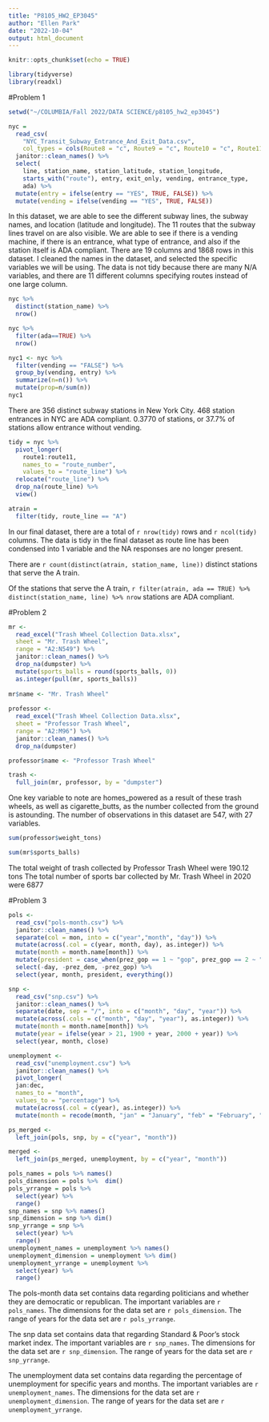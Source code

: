 ```yaml
---
title: "P8105_HW2_EP3045"
author: "Ellen Park"
date: "2022-10-04"
output: html_document
---
```


```r
knitr::opts_chunk$set(echo = TRUE)

library(tidyverse)
library(readxl)

```

#Problem 1
```r
setwd("~/COLUMBIA/Fall 2022/DATA SCIENCE/p8105_hw2_ep3045")

nyc = 
  read_csv(
    "NYC_Transit_Subway_Entrance_And_Exit_Data.csv",
    col_types = cols(Route8 = "c", Route9 = "c", Route10 = "c", Route11 = "c")) %>% 
  janitor::clean_names() %>% 
  select(
    line, station_name, station_latitude, station_longitude, 
    starts_with("route"), entry, exit_only, vending, entrance_type, 
    ada) %>% 
  mutate(entry = ifelse(entry == "YES", TRUE, FALSE)) %>%
  mutate(vending = ifelse(vending == "YES", TRUE, FALSE))
```
In this dataset, we are able to see the different subway lines, the subway names, and location (latitude and longitude). The 11 routes that the subway lines travel on are also visible. We are able to see if there is a vending machine, if there is an entrance, what type of entrance, and also if the station itself is ADA compliant. There are 19 columns and 1868 rows in this dataset. I cleaned the names in the dataset, and selected the specific variables we will be using. The data is not tidy because there are many N/A variables, and there are 11 different columns specifying routes instead of one large column. 

```r
nyc %>%
  distinct(station_name) %>%
  nrow()

nyc %>%
  filter(ada==TRUE) %>%
  nrow()

nyc1 <- nyc %>%
  filter(vending == "FALSE") %>%
  group_by(vending, entry) %>%
  summarize(n=n()) %>%
  mutate(prop=n/sum(n))
nyc1

```
There are 356 distinct subway stations in New York City.
468 station entrances in NYC are ADA compliant. 
0.3770 of stations, or 37.7% of stations allow entrance without vending. 


```r
tidy = nyc %>%
  pivot_longer(
    route1:route11,
    names_to = "route_number",
    values_to = "route_line") %>% 
  relocate("route_line") %>% 
  drop_na(route_line) %>% 
  view()

atrain = 
  filter(tidy, route_line == "A")
```
In our final dataset, there are a total of `r nrow(tidy)` rows and `r ncol(tidy)` columns. The data is tidy in the final dataset as route line has been condensed into 1 variable and the NA responses are no longer present.

There are `r count(distinct(atrain, station_name, line))` distinct stations that serve the A train.

Of the stations that serve the A train, `r filter(atrain, ada == TRUE) %>% distinct(station_name, line) %>% nrow` stations are ADA compliant.

#Problem 2
```r
mr <-
  read_excel("Trash Wheel Collection Data.xlsx",
  sheet = "Mr. Trash Wheel",
  range = "A2:N549") %>% 
  janitor::clean_names() %>% 
  drop_na(dumpster) %>% 
  mutate(sports_balls = round(sports_balls, 0))
  as.integer(pull(mr, sports_balls))
  
mr$name <- "Mr. Trash Wheel"
  
professor <-
  read_excel("Trash Wheel Collection Data.xlsx",
  sheet = "Professor Trash Wheel",
  range = "A2:M96") %>% 
  janitor::clean_names() %>% 
  drop_na(dumpster) 

professor$name <- "Professor Trash Wheel"

trash <-
  full_join(mr, professor, by = "dumpster")

```
One key variable to note are homes_powered as a result of these trash wheels, as well as cigarette_butts, as the number collected from the ground is astounding. The number of observations in this dataset are 547, with 27 variables. 

```r
sum(professor$weight_tons)

sum(mr$sports_balls)

```
The total weight of trash collected by Professor Trash Wheel were 190.12 tons 
The total number of sports bar collected by Mr. Trash Wheel in 2020 were 6877

#Problem 3
```r
pols <- 
  read_csv("pols-month.csv") %>%
  janitor::clean_names() %>%
  separate(col = mon, into = c("year","month", "day")) %>% 
  mutate(across(.col = c(year, month, day), as.integer)) %>% 
  mutate(month = month.name[month]) %>% 
  mutate(president = case_when(prez_gop == 1 ~ "gop", prez_gop == 2 ~ "gop", prez_dem == 1 ~ "dem")) %>% 
  select(-day, -prez_dem, -prez_gop) %>% 
  select(year, month, president, everything())

snp <- 
  read_csv("snp.csv") %>%
  janitor::clean_names() %>% 
  separate(date, sep = "/", into = c("month", "day", "year")) %>%
  mutate(across(.cols = c("month", "day", "year"), as.integer)) %>%
  mutate(month = month.name[month]) %>%
  mutate(year = ifelse(year > 21, 1900 + year, 2000 + year)) %>%
  select(year, month, close)

unemployment <- 
  read_csv("unemployment.csv") %>%
  janitor::clean_names() %>%
  pivot_longer(
  jan:dec,
  names_to = "month", 
  values_to = "percentage") %>% 
  mutate(across(.col = c(year), as.integer)) %>% 
  mutate(month = recode(month, "jan" = "January", "feb" = "February", "mar" = "March", "apr" = "April", "may" = "May", "jun" = "June", "jul" = "July", "aug" = "August", "sep" = "September", "oct" = "October", "nov" = "November", "dec" = "December"))

ps_merged <-
  left_join(pols, snp, by = c("year", "month"))

merged <-
  left_join(ps_merged, unemployment, by = c("year", "month"))

pols_names = pols %>% names()
pols_dimension = pols %>%  dim()
pols_yrrange = pols %>% 
  select(year) %>% 
  range()
snp_names = snp %>% names()
snp_dimension = snp %>% dim()
snp_yrrange = snp %>% 
  select(year) %>% 
  range()
unemployment_names = unemployment %>% names()
unemployment_dimension = unemployment %>% dim()
unemployment_yrrange = unemployment %>% 
  select(year) %>% 
  range()
```

The pols-month data set contains data regarding politicians and whether they are democratic or republican. The important variables are `r pols_names`. The dimensions for the data set are `r pols_dimension`. The range of years for the data set are `r pols_yrrange`. 

The snp data set contains data that regarding Standard & Poor’s stock market index. The important variables are `r snp_names`. The dimensions for the data set are `r snp_dimension`. The range of years for the data set are `r snp_yrrange`. 

The unemployment data set contains data regarding the percentage of unemployment for specific years and months. The important variables are `r unemployment_names`. The dimensions for the data set are `r unemployment_dimension`. The range of years for the data set are `r unemployment_yrrange`. 

